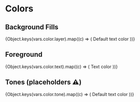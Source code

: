 
<Meta title="Style Guide/Colors" />

# Colors

## Background Fills

<Box>
  {Object.keys(vars.color.layer).map((c) => (
    <Row key={c} label={c} invert={c.match(/overlay/)}>
      <Box padding background={c}>
        <Paragraph>Default text color</Paragraph>
      </Box>
    </Row>
  ))}
</Box>

## Foreground

<Box>
  {Object.keys(vars.color.text).map((c) => (
    <Row
      key={c}
      label={c}
      backgroundVariant={
        c.match(/inverted/i)
          ? "inverted"
          : c.match(/onTone/)
          ? "accent"
          : undefined
      }
    >
      <Box direction="row" alignItems="center" gap="md">
        <Icon color={c} />
        <Paragraph color={c}>Text color</Paragraph>
      </Box>
    </Row>
  ))}
</Box>

## Tones (placeholders ⚠️)

<Box>
  {Object.keys(vars.color.tone).map((c) => (
    <Row key={c} label={c} invert={c.match(/overlay/)}>
      <Box padding background={c}>
        <Paragraph>Default text color</Paragraph>
      </Box>
    </Row>
  ))}
</Box>
